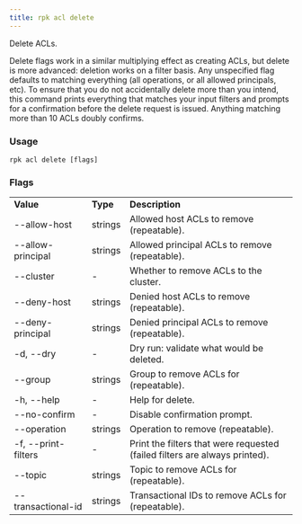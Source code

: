 ```yaml
---
title: rpk acl delete
---
```


<head>
  <meta name="title" content="rpk acl delete | Redpanda Docs" />
  <meta name="description" content="rpk acl delete" />
  <link rel="canonical" href="https://docs.redpanda.com/docs/reference/rpk/rpk-acl/rpk-acl-delete/" />
</head>

Delete ACLs.

Delete flags work in a similar multiplying effect as creating ACLs, but delete is more advanced:
deletion works on a filter basis. Any unspecified flag defaults to matching
everything (all operations, or all allowed principals, etc). To ensure that you
do not accidentally delete more than you intend, this command prints everything
that matches your input filters and prompts for a confirmation before the
delete request is issued. Anything matching more than 10 ACLs doubly confirms.

### Usage

```
rpk acl delete [flags]
```

### Flags

<table>
  <tbody>
    <tr>
      <td>
        <strong> Value</strong>
      </td>
      <td>
        <strong> Type</strong>
      </td>
      <td>
        <strong> Description</strong>
      </td>
    </tr>
    <tr>
      <td>--allow-host</td>
      <td>strings</td>
      <td> Allowed host ACLs to remove (repeatable).</td>
    </tr>
    <tr>
      <td>--allow-principal</td>
      <td>strings</td>
      <td> Allowed principal ACLs to remove (repeatable).</td>
    </tr>
    <tr>
      <td>--cluster</td>
      <td>-</td>
      <td> Whether to remove ACLs to the cluster.</td>
    </tr>
    <tr>
      <td>--deny-host</td>
      <td>strings</td>
      <td> Denied host ACLs to remove (repeatable).</td>
    </tr>
    <tr>
      <td>--deny-principal</td>
      <td>strings</td>
      <td> Denied principal ACLs to remove (repeatable).</td>
    </tr>
    <tr>
      <td>-d, --dry</td>
      <td>-</td>
      <td> Dry run: validate what would be deleted.</td>
    </tr>
    <tr>
      <td>--group</td>
      <td>strings</td>
      <td> Group to remove ACLs for (repeatable).</td>
    </tr>
    <tr>
      <td>-h, --help</td>
      <td>-</td>
      <td> Help for delete.</td>
    </tr>
    <tr>
      <td>--no-confirm</td>
      <td>-</td>
      <td> Disable confirmation prompt.</td>
    </tr>
    <tr>
      <td>--operation</td>
      <td>strings</td>
      <td> Operation to remove (repeatable).</td>
    </tr>
    <tr>
      <td>-f, --print-filters</td>
      <td>-</td>
      <td>
        Print the filters that were requested (failed filters are always
        printed).
      </td>
    </tr>
    <tr>
      <td>--topic</td>
      <td>strings</td>
      <td> Topic to remove ACLs for (repeatable).</td>
    </tr>
    <tr>
      <td>--transactional-id</td>
      <td>strings</td>
      <td> Transactional IDs to remove ACLs for (repeatable).</td>
    </tr>
  </tbody>
</table>
